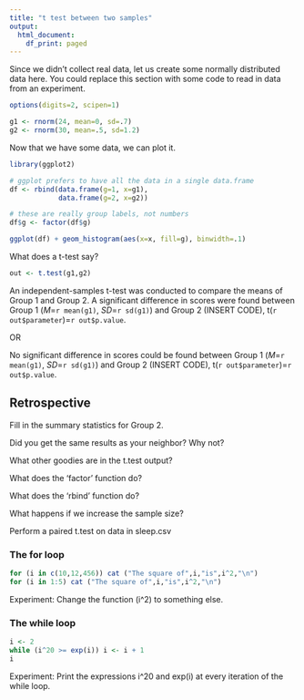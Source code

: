 ```yaml
---
title: "t test between two samples"
output:
  html_document:
    df_print: paged
---
```


Since we didn't collect real data, let us create some normally
distributed data here. You could replace this section with
some code to read in data from an experiment.

```r
options(digits=2, scipen=1)

g1 <- rnorm(24, mean=0, sd=.7)
g2 <- rnorm(30, mean=.5, sd=1.2)
```

Now that we have some data,
we can plot it.

```r
library(ggplot2)

# ggplot prefers to have all the data in a single data.frame
df <- rbind(data.frame(g=1, x=g1),
            data.frame(g=2, x=g2))

# these are really group labels, not numbers
df$g <- factor(df$g)

ggplot(df) + geom_histogram(aes(x=x, fill=g), binwidth=.1)
```

What does a t-test say?

```r
out <- t.test(g1,g2)
```

An independent-samples t-test was conducted to compare
the means of Group 1 and Group 2.
A significant difference in scores were found between
Group 1 (_M_=`r mean(g1)`, _SD_=`r sd(g1)`) and
Group 2 (INSERT CODE), t(`r out$parameter`)=`r out$p.value`.

OR

No significant difference in scores could be found between
Group 1 (_M_=`r mean(g1)`, _SD_=`r sd(g1)`) and
Group 2 (INSERT CODE), t(`r out$parameter`)=`r out$p.value`.

## Retrospective

Fill in the summary statistics for Group 2.

Did you get the same results as your neighbor? Why not?

What other goodies are in the t.test output?

What does the 'factor' function do?

What does the 'rbind' function do?

What happens if we increase the sample size?

Perform a paired t.test on data in sleep.csv

### The for loop

```r
for (i in c(10,12,456)) cat ("The square of",i,"is",i^2,"\n")
for (i in 1:5) cat ("The square of",i,"is",i^2,"\n")
```

Experiment: Change the function (i^2) to something else.

### The while loop

```r
i <- 2
while (i^20 >= exp(i)) i <- i + 1
i
```

Experiment: Print the expressions i^20 and exp(i)
at every iteration of the while loop.
